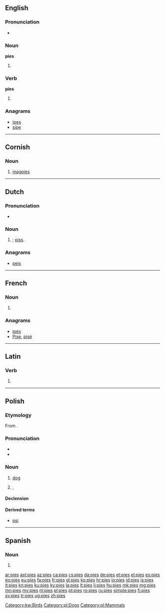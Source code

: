 ==English==

===Pronunciation===
* {{rhymes|aɪz}}

===Noun===
'''pies'''

# {{plural of|pie}}

===Verb===
'''pies'''

# {{third-person singular of|pie}}

===Anagrams===
* [[ipes#English|ipes]]
* [[sipe#English|sipe]]

----

==Cornish==

===Noun===
{{head|kw|noun|g=f|singulative|piesen}}

# [[magpie]]s

[[Category:kw:Birds]]

----

==Dutch==

===Pronunciation===
* {{IPA|/ˈpis/|lang=nl}}

===Noun===
{{nl-noun|m|-|-}}

# {{context|slang}} {{alternative form of|pis|lang=nl|nodot=yes}}; [[piss]].

===Anagrams===
* [[peis#Dutch|peis]]

----

==French==

===Noun===
{{head|fr|plural}} {{f-p}}

# {{plural of|pie|lang=fr}}

===Anagrams===
* [[ipés#French|ipés]]
* [[Pise#French|Pise]], [[pisé#French|pisé]]

----

==Latin==

===Verb===
{{la-verb-form|piēs}}

# {{conjugation of|pio|piō|2|s|pres|act|sub|lang=la}}

----

==Polish==

===Etymology===
From {{etyl|sla-pro|pl}} {{recons|pьsъ|lang=sla-pro}}.

===Pronunciation===
* {{IPA|/ˈpʲɛs/|lang=pl}}
* {{audio|Pl-pies.ogg|Audio}}

===Noun===
{{head|pl|noun|g=m|animate}}

# [[dog]]
# {{context|derogatory|lang=pl}} {{l|en|pig}}, {{l|en|policeman}}

====Declension====
{{pl-decl-noun
|pies|psy
|psa|psów
|psu|psom
|psa|psy
|psem|psami
|psie|psach
|psie|psy
}}

====Derived terms====
* [[psi]]

[[Category:pl:Dogs]]
[[Category:pl:Mammals]]

----

==Spanish==

===Noun===
{{head|es|noun form|g=m-p}}

# {{plural of|pie|lang=es|nocat=1}}

[[ar:pies]]
[[ast:pies]]
[[az:pies]]
[[ca:pies]]
[[cs:pies]]
[[da:pies]]
[[de:pies]]
[[et:pies]]
[[el:pies]]
[[es:pies]]
[[eo:pies]]
[[eu:pies]]
[[fa:pies]]
[[fr:pies]]
[[gl:pies]]
[[ko:pies]]
[[hr:pies]]
[[io:pies]]
[[id:pies]]
[[is:pies]]
[[it:pies]]
[[kn:pies]]
[[ku:pies]]
[[ky:pies]]
[[la:pies]]
[[lt:pies]]
[[li:pies]]
[[hu:pies]]
[[mk:pies]]
[[mg:pies]]
[[mn:pies]]
[[my:pies]]
[[nl:pies]]
[[pl:pies]]
[[pt:pies]]
[[ro:pies]]
[[ru:pies]]
[[simple:pies]]
[[fi:pies]]
[[sv:pies]]
[[tr:pies]]
[[ug:pies]]
[[zh:pies]]